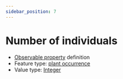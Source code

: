 ```yaml
---
sidebar_position: 7
---
```



# Number of individuals

- [Observable property](/viewers/dawe-vocabs?uri=https://linked.data.gov.au/def/nrm/b2d28629-c986-4c05-9d4a-8b05e99a0a94) definition
- Feature type: [plant occurrence](http://linked.data.gov.au/def/tern-cv/b311c0d3-4a1a-4932-a39c-f5cdc1afa611)
- Value type: [Integer](https://w3id.org/tern/ontologies/tern/Integer)

<Example
  protocolModule="vertebrate-active"
  observableProperty="https://linked.data.gov.au/def/nrm/b2d28629-c986-4c05-9d4a-8b05e99a0a94"
/>
